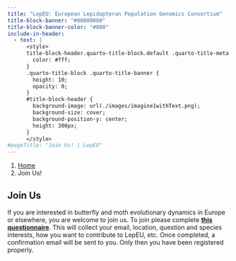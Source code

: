 ```yaml
---
title: "LepEU: European Lepidopteran Population Genomics Consortium"
title-block-banner: "#00000000"
title-block-banner-color: "#000"
include-in-header:
  - text: |
      <style>
      title-block-header.quarto-title-block.default .quarto-title-meta {
        color: #fff;
      }
      .quarto-title-block .quarto-title-banner {
        height: 10;
        opacity: 0;
      }
      #title-block-header {
        background-image: url(./images/imagine1withText.png);
        background-size: cover;
        background-position-y: center;
        height: 300px;
      }
      </style>
#pageTitle: "Join Us! | LepEU"
---
```


```{=html}
<nav aria-label="breadcrumb">
  <ol class="breadcrumb">
    <li class="breadcrumb-item"><a href="index.html">Home</a></li>
    <li class="breadcrumb-item active" aria-current="page">Join Us!</li>
  </ol>
</nav>
```


## Join Us

If you are interested in butterfly and moth evolutionary dynamics in Europe or elsewhere, you are welcome to join us.
To join please complete [**this questionnaire**](https://docs.google.com/forms/d/e/1FAIpQLSdhu3VqpKnXtL7hd1QiRwVnZVfOH3ZXycKbY_QI1MVdT8vtCQ/viewform). This will collect your email, location, question and species interests, how you want to contribute to LepEU, etc.
Once completed, a confirmation email will be sent to you. Only then you have been registered properly. 


